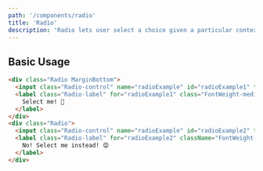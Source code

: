 ```yaml
---
path: '/components/radio'
title: 'Radio'
description: 'Radio lets user select a choice given a particular context.'
---
```


## Basic Usage

```html preview=true fullWidth=true
<div class="Radio MarginBottom">
  <input class="Radio-control" name="radioExample" id="radioExample1" type="radio" />
  <label class="Radio-label" for="radioExample1" class="FontWeight-medium Color-darker">
    Select me! 😬
  </label>
</div>
<div class="Radio">
  <input class="Radio-control" name="radioExample" id="radioExample2" type="radio" />
  <label class="Radio-label" for="radioExample2" className="FontWeight-medium Color-darker">
    No! Select me instead! 😡
  </label>
</div>
```
